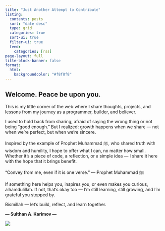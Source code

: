 ```yaml
---
title: "Just Another Attempt to Contribute"
listing:
  contents: posts
  sort: "date desc"
  type: grid
  categories: true
  sort-ui: true
  filter-ui: true
  feed:
    categories: [rss]
page-layout: full
title-block-banner: false
format:
  html:
    backgroundcolor: "#f8f8f8"
---
```


## Welcome. Peace be upon you.

This is my little corner of the web where I share thoughts, projects, and lessons from my journey as a programmer, builder, and believer.

I used to hold back from sharing, afraid of saying the wrong thing or not being “good enough.” But I realized: growth happens when we share — not when we're perfect, but when we're sincere.

Inspired by the example of Prophet Muhammad ﷺ, who shared truth with wisdom and humility, I hope to offer what I can, no matter how small. Whether it’s a piece of code, a reflection, or a simple idea — I share it here with the hope that it brings benefit.

“Convey from me, even if it is one verse.” — Prophet Muhammad ﷺ

If something here helps you, inspires you, or even makes you curious, alhamdulillah.
If not, that’s okay too — I’m still learning, still growing, and I’m grateful you stopped by.

Bismillah — let’s build, reflect, and learn together.

**— Sulthan A. Karimov —**

![](assets/img/index.png)

